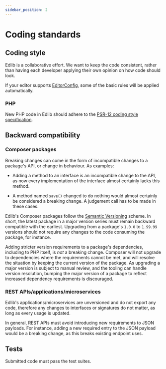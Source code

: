 ```yaml
---
sidebar_position: 2
---
```


# Coding standards

## Coding style

Edlib is a collaborative effort. We want to keep the code consistent, rather than having each developer applying their own opinion on how code should look.

If your editor supports [EditorConfig](https://editorconfig.org/), some of the basic rules will be applied automatically.

### PHP

New PHP code in Edlib should adhere to the [PSR-12 coding style specification](https://www.php-fig.org/psr/psr-12/).


## Backward compatibility

### Composer packages

Breaking changes can come in the form of incompatible changes to a package's API, or change in behaviour. As examples:

* Adding a method to an interface is an incompatible change to the API, as now every implementation of the interface almost certainly lacks this method.

* A method named `save()` changed to do nothing would almost certainly be considered a breaking change. A judgement call has to be made in these cases.

Edlib's Composer packages follow the [Semantic Versioning](https://semver.org/) scheme. In short, the latest package in a major version series must remain backward compatible with the earliest. Upgrading from a package's `1.0.0` to `1.99.99` versions should not require any changes to the code consuming the package, for instance.

Adding stricter version requirements to a package's dependencies, including to PHP itself, is *not* a breaking change. Composer will not upgrade to dependencies where the requirements cannot be met, and will resolve the situation by keeping the current version of the package. As upgrading a major version is subject to manual review, and the tooling can handle version resolution, bumping the major version of a package to reflect increased dependency requirements is discouraged.

### REST APIs/applications/microservices

Edlib's applications/microservices are unversioned and do not export any code, therefore any changes to interfaces or signatures do not matter, as long as every usage is updated.

In general, REST APIs must avoid introducing new requirements to JSON payloads. For instance, adding a new required entry to the JSON payload would be a breaking change, as this breaks existing endpoint uses.


## Tests

Submitted code must pass the test suites.

